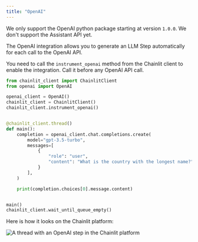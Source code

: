 ```yaml
---
title: "OpenAI"
---
```



<Note>We only support the OpenAI python package starting at version `1.0.0`. We don't support the Assistant API yet.</Note>

The OpenAI integration allows you to generate an LLM Step automatically for each call to the OpenAI API.

You need to call the `instrument_openai` method from the Chainlit client to enable the integration. Call it before any OpenAI API call.

```python
from chainlit_client import ChainlitClient
from openai import OpenAI

openai_client = OpenAI()
chainlit_client = ChainlitClient()
chainlit_client.instrument_openai()


@chainlit_client.thread()
def main():
    completion = openai_client.chat.completions.create(
        model="gpt-3.5-turbo",
        messages=[
            {
                "role": "user",
                "content": "What is the country with the longest name?",
            }
        ],
    )

    print(completion.choices[0].message.content)


main()
chainlit_client.wait_until_queue_empty()
```

Here is how it looks on the Chainlit platform:

<Frame>
  <img src="/images/one-llm-step.png" alt="A thread with an OpenAI step in the Chainlit platform" />
</Frame>